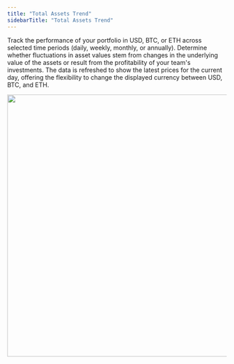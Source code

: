 ```yaml
---
title: "Total Assets Trend"
sidebarTitle: "Total Assets Trend"
---
```


Track the performance of your portfolio in USD, BTC, or ETH across selected time periods (daily, weekly, monthly, or annually). Determine whether fluctuations in asset values stem from changes in the underlying value of the assets or result from the profitability of your team's investments.
The data is refreshed to show the latest prices for the current day, offering the flexibility to change the displayed currency between USD, BTC, and ETH.

<img src="/images/dashboard/2.png" width="700" height="600"/>